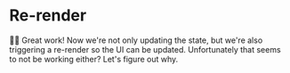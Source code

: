 # Re-render

👨‍💼 Great work! Now we're not only updating the state, but we're also triggering
a re-render so the UI can be updated. Unfortunately that seems to not be working
either? Let's figure out why.

